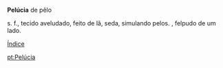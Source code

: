 '''Pelúcia''' de pêlo

s. f., 
tecido aveludado, feito de lã, seda, simulando pelos. , felpudo de um lado.


[[Wiktionary:Portuguese_index_p|Índice]]

[[pt:Pelúcia]]